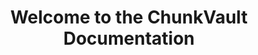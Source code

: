 ---
title: Welcome to the ChunkVault Documentation
description: Get started with ChunkVault, your Minecraft world backup and viewer ecosystem.
template: splash
hero:
  tagline: Get started with ChunkVault, your Minecraft world backup and viewer ecosystem.
  image:
    file: ../../assets/ChunkVault-App-Icon.png
  actions:
    - text: Teller Desktop
      link: /teller/01-getting-started
      icon: laptop
      variant: primary
    - text: Vault Server
      link: /vault/01-getting-started
      icon: rocket
    - text: CommandBlock Library
      link: /commandblock/01-getting-started
      icon: document
---